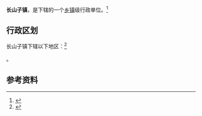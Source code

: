 {{中国乡级行政区|65/01/09/102/000}}

'''长山子镇'''，是{{PRC admin/fullname|65/01/09/102/000|3}}下辖的一个[[乡镇|乡镇]]级行政单位。<ref>{{PRC admin/ref sgc|{{PRC admin/parent|65/01/09/102/000}}}}</ref>

== 行政区划 ==

长山子镇下辖以下地区：<ref>{{PRC admin/ref sgc|65/01/09/102/000}}</ref>

{{PRC admin/children|65/01/09/102/000}}。

== 参考资料 ==

{{reflist}}

{{行政区划小作品}}
{{PRC admin/navcat|65/01/09/102/000}}